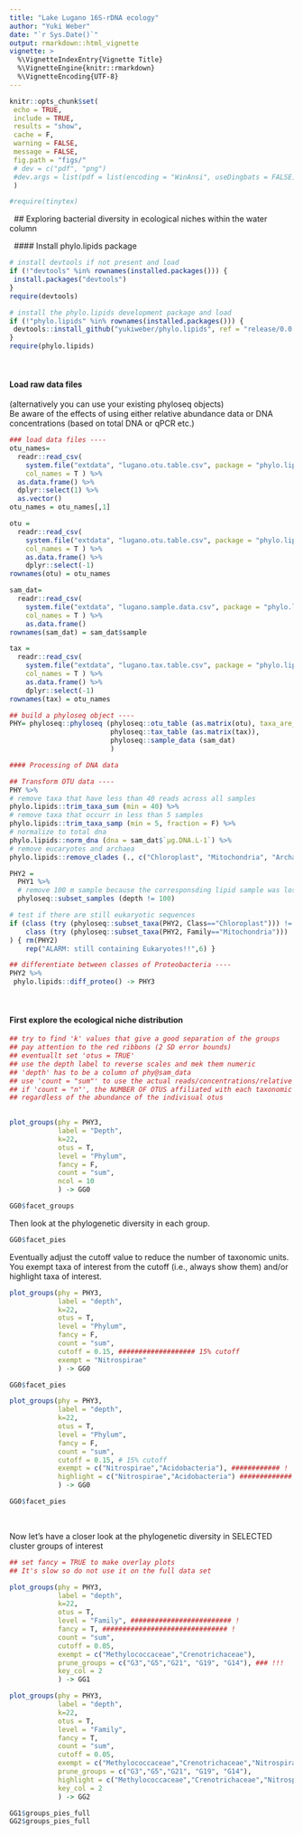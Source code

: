 ```yaml
---
title: "Lake Lugano 16S-rDNA ecology"
author: "Yuki Weber"
date: "`r Sys.Date()`"
output: rmarkdown::html_vignette
vignette: >
  %\VignetteIndexEntry{Vignette Title}
  %\VignetteEngine{knitr::rmarkdown}
  %\VignetteEncoding{UTF-8}
---
```



```r
knitr::opts_chunk$set(
 echo = TRUE,
 include = TRUE,
 results = "show",
 cache = F,
 warning = FALSE,
 message = FALSE,
 fig.path = "figs/"
 # dev = c("pdf", "png")
 #dev.args = list(pdf = list(encoding = "WinAnsi", useDingbats = FALSE))
 )

#require(tinytex)
```
&nbsp;
## Exploring bacterial diversity in ecological niches within the water column

&nbsp;
#### Install phylo.lipids package
```r
# install devtools if not present and load
if (!"devtools" %in% rownames(installed.packages())) {
 install.packages("devtools")
}
require(devtools)

# install the phylo.lipids development package and load 
if (!"phylo.lipids" %in% rownames(installed.packages())) {
 devtools::install_github("yukiweber/phylo.lipids", ref = "release/0.0.901", build_vignettes = T)
}
require(phylo.lipids)
```

&nbsp;

#### Load raw data files
(alternatively you can use your existing phyloseq objects)  
Be aware of the effects of using either relative abundance data or DNA concentrations 
(based on total DNA or qPCR etc.)

```r
### load data files ----
otu_names=
  readr::read_csv(
    system.file("extdata", "lugano.otu.table.csv", package = "phylo.lipids"),
    col_names = T ) %>% 
  as.data.frame() %>%
  dplyr::select(1) %>%
  as.vector() 
otu_names = otu_names[,1] 

otu =
  readr::read_csv(
    system.file("extdata", "lugano.otu.table.csv", package = "phylo.lipids"),
    col_names = T ) %>%
    as.data.frame() %>%
    dplyr::select(-1)
rownames(otu) = otu_names

sam_dat=
  readr::read_csv(
    system.file("extdata", "lugano.sample.data.csv", package = "phylo.lipids"),
    col_names = T ) %>% 
    as.data.frame()
rownames(sam_dat) = sam_dat$sample

tax = 
  readr::read_csv(
    system.file("extdata", "lugano.tax.table.csv", package = "phylo.lipids"),
    col_names = T ) %>%
    as.data.frame() %>%
    dplyr::select(-1)
rownames(tax) = otu_names

## build a phyloseq object ----
PHY= phyloseq::phyloseq (phyloseq::otu_table (as.matrix(otu), taxa_are_rows = TRUE),
                         phyloseq::tax_table (as.matrix(tax)),
                         phyloseq::sample_data (sam_dat)
                         )

#### Processing of DNA data

## Transform OTU data ----
PHY %>%
# remove taxa that have less than 40 reads across all samples
phylo.lipids::trim_taxa_sum (min = 40) %>% 
# remove taxa that occurr in less than 5 samples
phylo.lipids::trim_taxa_samp (min = 5, fraction = F) %>%
# normalize to total dna
phylo.lipids::norm_dna (dna = sam_dat$`µg.DNA.L-1`) %>%
# remove eucaryotes and archaea
phylo.lipids::remove_clades (., c("Chloroplast", "Mitochondria", "Archaea")) -> PHY1

PHY2 = 
  PHY1 %>%
  # remove 100 m sample because the corresponsding lipid sample was lost
  phyloseq::subset_samples (depth != 100)

# test if there are still eukaryotic sequences
if (class (try (phyloseq::subset_taxa(PHY2, Class=="Chloroplast"))) != "try-error" | 
    class (try (phyloseq::subset_taxa(PHY2, Family=="Mitochondria"))) != "try-error"
) { rm(PHY2)
    rep("ALARM: still containing Eukaryotes!!",6) }

## differentiate between classes of Proteobacteria ----
PHY2 %>%
 phylo.lipids::diff_proteo() -> PHY3
```

&nbsp;

#### First explore the ecological niche distribution
```r

## try to find 'k' values that give a good separation of the groups 
## pay attention to the red ribbons (2 SD error bounds)
## eventuallt set 'otus = TRUE'
## use the depth label to reverse scales and mek them numeric
## 'depth' has to be a column of phy@sam_data
## use 'count = "sum"' to use the actual reads/concentrations/relative abundance values
## if 'count = "n"', the NUMBER OF OTUS affiliated with each taxonomic group (e.g. Phylum) will be used,
## regardless of the abundance of the indivisual otus
 

plot_groups(phy = PHY3,
            label = "Depth",
            k=22,
            otus = T,
            level = "Phylum",
            fancy = F,
            count = "sum",
            ncol = 10
            ) -> GG0

GG0$facet_groups

```

Then look at the phylogenetic diversity in each group. 

```r
GG0$facet_pies
```

Eventually adjust the cutoff value to reduce the number of taxonomic units.  
You exempt taxa of interest from the cutoff (i.e., always show them) and/or highlight taxa of interest.

```r

plot_groups(phy = PHY3,
            label = "depth",
            k=22,
            otus = T,
            level = "Phylum",
            fancy = F,
            count = "sum",
            cutoff = 0.15, ################### 15% cutoff
            exempt = "Nitrospirae"
            ) -> GG0

GG0$facet_pies

plot_groups(phy = PHY3,
            label = "depth",
            k=22,
            otus = T,
            level = "Phylum",
            fancy = F,
            count = "sum",
            cutoff = 0.15, # 15% cutoff
            exempt = c("Nitrospirae","Acidobacteria"), ############ !
            highlight = c("Nitrospirae","Acidobacteria") ############# !
            ) -> GG0

GG0$facet_pies


```

&nbsp;

Now let's have a closer look at the phylogenetic diversity in SELECTED cluster groups of interest

```r

## set fancy = TRUE to make overlay plots
## It's slow so do not use it on the full data set

plot_groups(phy = PHY3,
            label = "depth",
            k=22,
            otus = T,
            level = "Family", ######################### !
            fancy = T, ############################### !
            count = "sum",
            cutoff = 0.05, 
            exempt = c("Methylococcaceae","Crenotrichaceae"),
            prune_groups = c("G3","G5","G21", "G19", "G14"), ### !!!
            key_col = 2
            ) -> GG1

plot_groups(phy = PHY3,
            label = "depth",
            k=22,
            otus = T,
            level = "Family",
            fancy = T,
            count = "sum",
            cutoff = 0.05, 
            exempt = c("Methylococcaceae","Crenotrichaceae","Nitrospirales Incertae Sedis"),
            prune_groups = c("G3","G5","G21", "G19", "G14"),
            highlight = c("Methylococcaceae","Crenotrichaceae","Nitrospirales Incertae Sedis"),
            key_col = 2
            ) -> GG2
```
```r
GG1$groups_pies_full
GG2$groups_pies_full
```




